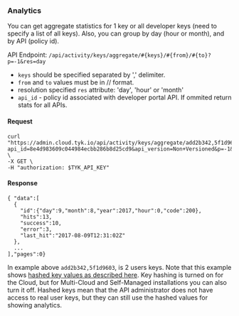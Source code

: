 ---
---

### Analytics

You can get aggregate statistics for 1 key or all developer keys (need to specify a list of all keys). Also, you can group by day (hour or month), and by API (policy id).

API Endpoint: `/api/activity/keys/aggregate/#{keys}/#{from}/#{to}?p=-1&res=day`

*  `keys` should be specified separated by ',' delimiter.
*  `from` and `to` values must be in // format.
*  resolution specified `res` attribute: 'day', 'hour' or 'month'
*  `api_id` - policy id associated with developer portal API. If ommited return stats for all APIs.

#### Request

```{.copyWrapper}
curl "https://admin.cloud.tyk.io/api/activity/keys/aggregate/add2b342,5f1d9603,/5/8/2017/13/8/2017?api_id=8e4d983609c044984ecbb286b8d25cd9&api_version=Non+Versioned&p=-1&res=day" \
-X GET \
-H "authorization: $TYK_API_KEY"
```

#### Response

```
{ "data":[
  {
    "id":{"day":9,"month":8,"year":2017,"hour":0,"code":200},
    "hits":13,
    "success":10,
    "error":3,
    "last_hit":"2017-08-09T12:31:02Z"
  },
  ...
],"pages":0}
```

In example above `add2b342,5f1d9603`, is 2 users keys. Note that this example shows [hashed key values as described here](/5.8/api-management/policies#access-key-hashing). Key hashing is turned on for the Cloud, but for Multi-Cloud and Self-Managed installations you can also turn it off. Hashed keys mean that the API administrator does not have access to real user keys, but they can still use the hashed values for showing analytics.